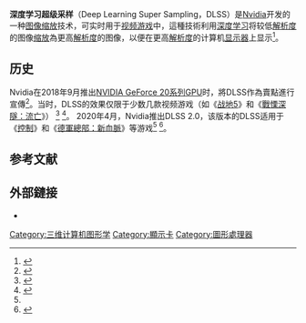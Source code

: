 {{NoteTA|G1=IT|G2=Game}}
'''深度学习超级采样'''（Deep Learning Super Sampling，DLSS）是[[英伟达|Nvidia]]开发的一种[[图像缩放|图像缩放]]技术，可实时用于[[视频游戏|视频游戏]]中，這種技術利用[[深度学习|深度学习]]将较低[[解析度|解析度]]的图像[[图像缩放|缩放]]為更高[[解析度|解析度]]的图像，以便在更高[[解析度|解析度]]的计算机[[显示器|显示器]]上显示<ref>{{Cite web|title=Nvidia RTX DLSS: Everything you need to know|url=https://www.digitaltrends.com/computing/everything-you-need-to-know-about-nvidias-rtx-dlss-technology/|accessdate=2020-04-05|date=2020-02-14|publisher=[[Digital_Trends|Digital Trends]]|quote=''Deep learning super sampling uses artificial intelligence and machine learning to produce an image that looks like a higher-resolution image, without the rendering overhead. Nvidia’s algorithm learns from tens of thousands of rendered sequences of images that were created using a supercomputer. That trains the algorithm to be able to produce similarly beautiful images, but without requiring the graphics card to work as hard to do it.''|archive-date=2018-11-02|archive-url=https://web.archive.org/web/20181102131151/https://www.digitaltrends.com/computing/everything-you-need-to-know-about-nvidias-rtx-dlss-technology/|dead-url=no}}</ref>。

== 历史 ==
Nvidia在2018年9月推出[[NVIDIA_GeForce_20系列|NVIDIA GeForce 20系列]][[GPU|GPU]]时，將DLSS作為賣點進行宣傳<ref name="techspot">{{Cite web|title=Nvidia DLSS in 2020: stunning results|url=https://www.techspot.com/article/1992-nvidia-dlss-2020/|accessdate=2020-04-05|date=2020-02-26|publisher=techspot.com|archive-date=2020-02-28|archive-url=https://web.archive.org/web/20200228070336/https://www.techspot.com/article/1992-nvidia-dlss-2020/|dead-url=no}}</ref>。当时，DLSS的效果仅限于少数几款视频游戏（如《[[战地5|战地5]]》和《[[戰慄深隧：流亡|戰慄深隧：流亡]]》） <ref>{{Cite web|title=AMD Thinks NVIDIA DLSS is not Good Enough; Calls TAA & SMAA Better Alternatives|url=https://www.techquila.co.in/nvidia-dlss-vs-taa/|accessdate=2020-04-06|date=2019-02-15|publisher=techquila.co.in|quote=''Recently, two big titles received NVIDIA DLSS support, namely Metro Exodus and Battlefield V. Both these games come with NVIDIA’s DXR (DirectX Raytracing) implentation that at the moment is only supported by the GeForce RTX cards. DLSS makes these games playable at higher resolutions with much better frame rates, although there is a notable decrease in image sharpness. Now, AMD has taken a jab at DLSS, saying that traditional AA methods like SMAA and TAA “offer superior combinations of image quality and performance.”''|archive-date=2019-02-15|archive-url=https://web.archive.org/web/20190215191416/https://www.techquila.co.in/nvidia-dlss-vs-taa/|dead-url=no}}</ref> <ref name="kotaku">{{Cite web|title=Nvidia Very Quietly Made DLSS A Hell Of A Lot Better|url=https://www.kotaku.com.au/2020/02/nvidia-rtx-dlss-quietly-got-a-hell-of-a-lot-better/|accessdate=2020-04-06|date=2020-02-22|publisher=[[Kotaku|Kotaku]]|quote=''The benefit for most people is that, generally, DLSS comes with a sizeable FPS improvement. How much varies from game to game. In Metro Exodus, the FPS jump was barely there and certainly not worth the bizarre hit to image quality.''|archive-date=2020-09-29|archive-url=https://web.archive.org/web/20200929163554/https://www.kotaku.com.au/2020/02/nvidia-rtx-dlss-quietly-got-a-hell-of-a-lot-better/|dead-url=no}}</ref>。 2020年4月，Nvidia推出DLSS 2.0，该版本的DLSS适用于《[[控制_(遊戲)|控制]]》和《[[德軍總部：新血脈|德軍總部：新血脈]]》等游戏<ref name="techspot" /> <ref name="gamersnexus">{{Cite web|title=HW News - Crysis Remastered Ray Tracing, NVIDIA DLSS 2, Ryzen 3100 Rumors|url=https://www.gamersnexus.net/news-pc/3572-hw-news-crysis-remastered-ray-tracing-on-amd-nvidia|accessdate=2020-04-19|date=2020-04-19|quote=''“The original DLSS required training the AI network for each new game. DLSS 2.0 trains using non-game-specific content, delivering a generalized network that works across games. This means faster game integrations, and ultimately more DLSS games.”''|archive-date=2020-09-26|archive-url=https://web.archive.org/web/20200926224142/https://www.gamersnexus.net/news-pc/3572-hw-news-crysis-remastered-ray-tracing-on-amd-nvidia|dead-url=no}}</ref>。

== 参考文献 ==
{{Reflist|30em}}
==外部鏈接==
*{{official|https://www.nvidia.cn/geforce/technologies/dlss/}}

{{NVIDIA}}

[[Category:三维计算机图形学|Category:三维计算机图形学]]
[[Category:顯示卡|Category:顯示卡]]
[[Category:圖形處理器|Category:圖形處理器]]